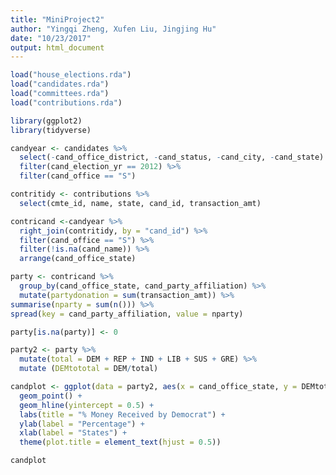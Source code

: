 ```yaml
---
title: "MiniProject2"
author: "Yingqi Zheng, Xufen Liu, Jingjing Hu"
date: "10/23/2017"
output: html_document
---
```


```R
load("house_elections.rda")
load("candidates.rda")
load("committees.rda")
load("contributions.rda")
```

```R
library(ggplot2)
library(tidyverse)
```

```R
candyear <- candidates %>%
  select(-cand_office_district, -cand_status, -cand_city, -cand_state) %>%
  filter(cand_election_yr == 2012) %>%
  filter(cand_office == "S") 

contritidy <- contributions %>%
  select(cmte_id, name, state, cand_id, transaction_amt)
```


```r
contricand <-candyear %>%
  right_join(contritidy, by = "cand_id") %>%
  filter(cand_office == "S") %>%
  filter(!is.na(cand_name)) %>%
  arrange(cand_office_state)
```

```R
party <- contricand %>%
  group_by(cand_office_state, cand_party_affiliation) %>%
  mutate(partydonation = sum(transaction_amt)) %>%
summarise(nparty = sum(n())) %>%
spread(key = cand_party_affiliation, value = nparty)

party[is.na(party)] <- 0
```

```R
party2 <- party %>%
  mutate(total = DEM + REP + IND + LIB + SUS + GRE) %>%
  mutate (DEMtototal = DEM/total)
```

```r
candplot <- ggplot(data = party2, aes(x = cand_office_state, y = DEMtototal), alpha = 0.2) + 
  geom_point() +
  geom_hline(yintercept = 0.5) +  
  labs(title = "% Money Received by Democrat") +
  ylab(label = "Percentage") +
  xlab(label = "States") +
  theme(plot.title = element_text(hjust = 0.5))

candplot
```

